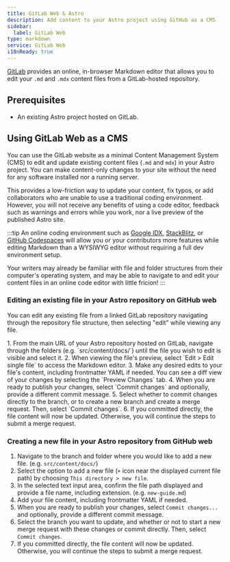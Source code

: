```yaml
---
title: GitLab Web & Astro
description: Add content to your Astro project using GitHub as a CMS
sidebar:
  label: GitLab Web
type: markdown
service: GitLab Web
i18nReady: true
---
```


[GitLab](https://gitlab.com/) provides an online, in-browser Markdown editor that allows you to edit your `.md` and `.mdx` content files from a GitLab-hosted repository.

## Prerequisites

- An existing Astro project hosted on GitLab.

## Using GitLab Web as a CMS

You can use the GitLab website as a minimal Content Management System (CMS) to edit and update existing content files (`.md` and `mdx`) in your Astro project. You can make content-only changes to your site without the need for any software installed nor a running server.

This provides a low-friction way to update your content, fix typos, or add collaborators who are unable to use a traditional coding environment. However, you will not receive any benefits of using a code editor, feedback such as warnings and errors while you work, nor a live preview of the published Astro site.

:::tip 
An online coding environment such as [Google IDX](https://idx.dev), [StackBlitz](https://stackblitz.com), or [GitHub Codespaces](https://github.dev) will allow you or your contributors more features while editing Markdown than a WYSIWYG editor without requiring a full dev environment setup.

Your writers may already be familiar with file and folder structures from their computer's operating system, and may be able to navigate to and edit your content files in an online code editor with little fricion!
:::

### Editing an existing file in your Astro repository on GitHub web

You can edit any existing file from a linked GitLab repository navigating through the repository file structure, then selecting "edit" while viewing any file.

<Steps>
1. From the main URL of your Astro repository hosted on GitLab, navigate through the folders (e.g. `src/content/docs/`) until the file you wish to edit is visible and select it.
2. When viewing the file's preview, select `Edit > Edit single file` to access the Markdown editor.
3. Make any desired edits to your file's content, including frontmatter YAML if needed. You can see a diff view of your changes by selecting the `Preview Changes` tab.
4. When you are ready to publish your changes, select `Commit changes` and optionally, provide a different commit message.
5. Select whether to commit changes directly to the branch, or to create a new branch and create a merge request. Then, select `Commit changes`.
6. If you committed directly, the file content will now be updated. Otherwise, you will continue the steps to submit a merge request.
</Steps>

### Creating a new file in your Astro repository from GitHub web

<Steps>

1. Navigate to the branch and folder where you would like to add a new file. (e.g. `src/content/docs/`)
2. Select the option to add a new file (`+` icon near the displayed current file path) by choosing `This directory > new file`.
3. In the selected text input area, confirm the file path displayed and provide a file name, including extension. (e.g. `new-guide.md`) 
4. Add your file content, including frontmatter YAML if needed.
5. When you are ready to publish your changes, select `Commit changes...` and optionally, provide a different commit message.
6. Select the branch you want to update, and whether or not to start a new merge request with these changes or commit directly. Then, select `Commit changes`.
7. If you committed directly, the file content will now be updated. Otherwise, you will continue the steps to submit a merge request.
</Steps>

